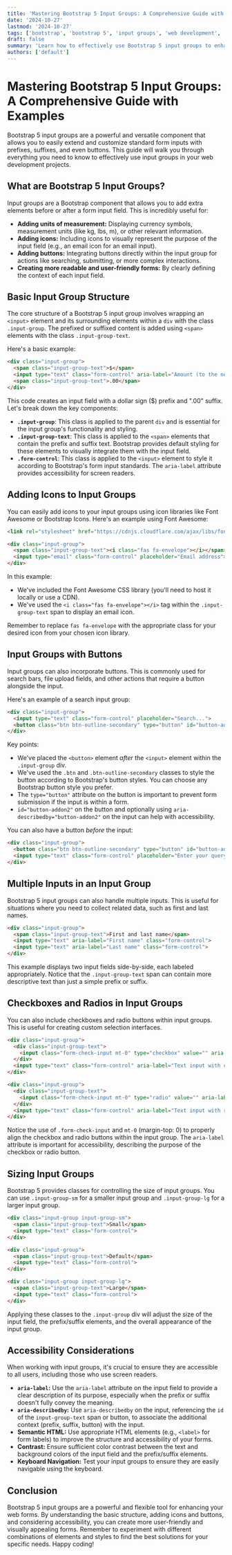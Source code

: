 ```yaml
---
title: 'Mastering Bootstrap 5 Input Groups: A Comprehensive Guide with Examples'
date: '2024-10-27'
lastmod: '2024-10-27'
tags: ['bootstrap', 'bootstrap 5', 'input groups', 'web development', 'front-end', 'ui components']
draft: false
summary: 'Learn how to effectively use Bootstrap 5 input groups to enhance your web forms with prefixes, suffixes, buttons, and more. This comprehensive guide provides detailed explanations and practical code examples.'
authors: ['default']
---
```


# Mastering Bootstrap 5 Input Groups: A Comprehensive Guide with Examples

Bootstrap 5 input groups are a powerful and versatile component that allows you to easily extend and customize standard form inputs with prefixes, suffixes, and even buttons. This guide will walk you through everything you need to know to effectively use input groups in your web development projects.

## What are Bootstrap 5 Input Groups?

Input groups are a Bootstrap component that allows you to add extra elements before or after a form input field. This is incredibly useful for:

*   **Adding units of measurement:** Displaying currency symbols, measurement units (like kg, lbs, m), or other relevant information.
*   **Adding icons:** Including icons to visually represent the purpose of the input field (e.g., an email icon for an email input).
*   **Adding buttons:** Integrating buttons directly within the input group for actions like searching, submitting, or more complex interactions.
*   **Creating more readable and user-friendly forms:** By clearly defining the context of each input field.

## Basic Input Group Structure

The core structure of a Bootstrap 5 input group involves wrapping an `<input>` element and its surrounding elements within a `div` with the class `.input-group`.  The prefixed or suffixed content is added using `<span>` elements with the class `.input-group-text`.

Here's a basic example:

```html
<div class="input-group">
  <span class="input-group-text">$</span>
  <input type="text" class="form-control" aria-label="Amount (to the nearest dollar)">
  <span class="input-group-text">.00</span>
</div>
```

This code creates an input field with a dollar sign ($) prefix and ".00" suffix.  Let's break down the key components:

*   **`.input-group`**: This class is applied to the parent `div` and is essential for the input group's functionality and styling.
*   **`.input-group-text`**: This class is applied to the `<span>` elements that contain the prefix and suffix text. Bootstrap provides default styling for these elements to visually integrate them with the input field.
*   **`.form-control`**: This class is applied to the `<input>` element to style it according to Bootstrap's form input standards. The `aria-label` attribute provides accessibility for screen readers.

## Adding Icons to Input Groups

You can easily add icons to your input groups using icon libraries like Font Awesome or Bootstrap Icons.  Here's an example using Font Awesome:

```html
<link rel="stylesheet" href="https://cdnjs.cloudflare.com/ajax/libs/font-awesome/6.0.0/css/all.min.css" integrity="sha512-9usAa10IRO0HhonpyAIVpjrylPvoDwiPUiKdWk5t3PyolY1cOd4DSE0Ga+ri4AuTroPR5aQvXU9xC6qOPnzFeg==" crossorigin="anonymous" referrerpolicy="no-referrer" />

<div class="input-group">
  <span class="input-group-text"><i class="fas fa-envelope"></i></span>
  <input type="email" class="form-control" placeholder="Email address">
</div>
```

In this example:

*   We've included the Font Awesome CSS library (you'll need to host it locally or use a CDN).
*   We've used the `<i class="fas fa-envelope"></i>` tag within the `.input-group-text` span to display an email icon.

Remember to replace `fas fa-envelope` with the appropriate class for your desired icon from your chosen icon library.

## Input Groups with Buttons

Input groups can also incorporate buttons. This is commonly used for search bars, file upload fields, and other actions that require a button alongside the input.

Here's an example of a search input group:

```html
<div class="input-group">
  <input type="text" class="form-control" placeholder="Search...">
  <button class="btn btn-outline-secondary" type="button" id="button-addon2">Search</button>
</div>
```

Key points:

*   We've placed the `<button>` element *after* the `<input>` element within the `.input-group` div.
*   We've used the `.btn` and `.btn-outline-secondary` classes to style the button according to Bootstrap's button styles. You can choose any Bootstrap button style you prefer.
*   The `type="button"` attribute on the button is important to prevent form submission if the input is within a form.
*   `id="button-addon2"` on the button and optionally using `aria-describedby="button-addon2"` on the input can help with accessibility.

You can also have a button *before* the input:

```html
<div class="input-group">
  <button class="btn btn-outline-secondary" type="button" id="button-addon1">Go!</button>
  <input type="text" class="form-control" placeholder="Enter your query..." aria-label="Example text with button addon" aria-describedby="button-addon1">
</div>
```

## Multiple Inputs in an Input Group

Bootstrap 5 input groups can also handle multiple inputs. This is useful for situations where you need to collect related data, such as first and last names.

```html
<div class="input-group">
  <span class="input-group-text">First and last name</span>
  <input type="text" aria-label="First name" class="form-control">
  <input type="text" aria-label="Last name" class="form-control">
</div>
```

This example displays two input fields side-by-side, each labeled appropriately. Notice that the `.input-group-text` span can contain more descriptive text than just a simple prefix or suffix.

## Checkboxes and Radios in Input Groups

You can also include checkboxes and radio buttons within input groups. This is useful for creating custom selection interfaces.

```html
<div class="input-group">
  <div class="input-group-text">
    <input class="form-check-input mt-0" type="checkbox" value="" aria-label="Checkbox for following text input">
  </div>
  <input type="text" class="form-control" aria-label="Text input with checkbox">
</div>

<div class="input-group">
  <div class="input-group-text">
    <input class="form-check-input mt-0" type="radio" value="" aria-label="Radio button for following text input">
  </div>
  <input type="text" class="form-control" aria-label="Text input with radio button">
</div>
```

Notice the use of `.form-check-input` and `mt-0` (margin-top: 0) to properly align the checkbox and radio buttons within the input group.  The `aria-label` attribute is important for accessibility, describing the purpose of the checkbox or radio button.

## Sizing Input Groups

Bootstrap 5 provides classes for controlling the size of input groups. You can use `.input-group-sm` for a smaller input group and `.input-group-lg` for a larger input group.

```html
<div class="input-group input-group-sm">
  <span class="input-group-text">Small</span>
  <input type="text" class="form-control">
</div>

<div class="input-group">
  <span class="input-group-text">Default</span>
  <input type="text" class="form-control">
</div>

<div class="input-group input-group-lg">
  <span class="input-group-text">Large</span>
  <input type="text" class="form-control">
</div>
```

Applying these classes to the `.input-group` div will adjust the size of the input field, the prefix/suffix elements, and the overall appearance of the input group.

## Accessibility Considerations

When working with input groups, it's crucial to ensure they are accessible to all users, including those who use screen readers.

*   **`aria-label`:** Use the `aria-label` attribute on the input field to provide a clear description of its purpose, especially when the prefix or suffix doesn't fully convey the meaning.
*   **`aria-describedby`:**  Use `aria-describedby` on the input, referencing the `id` of the `input-group-text` span or button, to associate the additional context (prefix, suffix, button) with the input.
*   **Semantic HTML:** Use appropriate HTML elements (e.g., `<label>` for form labels) to improve the structure and accessibility of your forms.
*   **Contrast:** Ensure sufficient color contrast between the text and background colors of the input field and the prefix/suffix elements.
*   **Keyboard Navigation:** Test your input groups to ensure they are easily navigable using the keyboard.

## Conclusion

Bootstrap 5 input groups are a powerful and flexible tool for enhancing your web forms. By understanding the basic structure, adding icons and buttons, and considering accessibility, you can create more user-friendly and visually appealing forms.  Remember to experiment with different combinations of elements and styles to find the best solutions for your specific needs.  Happy coding!